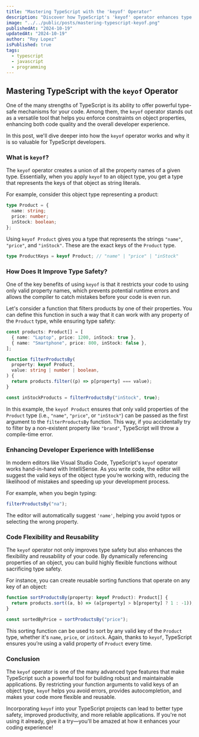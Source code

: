 ```yaml
---
title: "Mastering TypeScript with the 'keyof' Operator"
description: "Discover how TypeScript's 'keyof' operator enhances type safety, IntelliSense, and code flexibility, enabling more reliable and maintainable applications."
image: "../../public/posts/mastering-typescript-keyof.png"
publishedAt: "2024-10-19"
updatedAt: "2024-10-19"
author: "Roy Lopez"
isPublished: true
tags:
  - typescript
  - javascript
  - programming
---
```


## Mastering TypeScript with the `keyof` Operator

One of the many strengths of TypeScript is its ability to offer powerful type-safe mechanisms for your code. Among them, the `keyof` operator stands out as a versatile tool that helps you enforce constraints on object properties, enhancing both code quality and the overall developer experience.

In this post, we'll dive deeper into how the `keyof` operator works and why it is so valuable for TypeScript developers.

### What is `keyof`?

The `keyof` operator creates a union of all the property names of a given type. Essentially, when you apply `keyof` to an object type, you get a type that represents the keys of that object as string literals.

For example, consider this object type representing a product:

```typescript
type Product = {
  name: string;
  price: number;
  inStock: boolean;
};
```

Using `keyof Product` gives you a type that represents the strings `"name"`, `"price"`, and `"inStock"`. These are the exact keys of the `Product` type.

```typescript
type ProductKeys = keyof Product; // "name" | "price" | "inStock"
```

### How Does It Improve Type Safety?

One of the key benefits of using `keyof` is that it restricts your code to using only valid property names, which prevents potential runtime errors and allows the compiler to catch mistakes before your code is even run.

Let's consider a function that filters products by one of their properties. You can define this function in such a way that it can work with any property of the `Product` type, while ensuring type safety:

```typescript
const products: Product[] = [
  { name: "Laptop", price: 1200, inStock: true },
  { name: "Smartphone", price: 800, inStock: false },
];

function filterProductsBy(
  property: keyof Product,
  value: string | number | boolean,
) {
  return products.filter((p) => p[property] === value);
}

const inStockProducts = filterProductsBy("inStock", true);
```

In this example, the `keyof Product` ensures that only valid properties of the `Product` type (i.e., `"name"`, `"price"`, or `"inStock"`) can be passed as the first argument to the `filterProductsBy` function. This way, if you accidentally try to filter by a non-existent property like `"brand"`, TypeScript will throw a compile-time error.

### Enhancing Developer Experience with IntelliSense

In modern editors like Visual Studio Code, TypeScript's `keyof` operator works hand-in-hand with IntelliSense. As you write code, the editor will suggest the valid keys of the object type you’re working with, reducing the likelihood of mistakes and speeding up your development process.

For example, when you begin typing:

```typescript
filterProductsBy("na");
```

The editor will automatically suggest `'name'`, helping you avoid typos or selecting the wrong property.

### Code Flexibility and Reusability

The `keyof` operator not only improves type safety but also enhances the flexibility and reusability of your code. By dynamically referencing properties of an object, you can build highly flexible functions without sacrificing type safety.

For instance, you can create reusable sorting functions that operate on any key of an object:

```typescript
function sortProductsBy(property: keyof Product): Product[] {
  return products.sort((a, b) => (a[property] > b[property] ? 1 : -1));
}

const sortedByPrice = sortProductsBy("price");
```

This sorting function can be used to sort by any valid key of the `Product` type, whether it's `name`, `price`, or `inStock`. Again, thanks to `keyof`, TypeScript ensures you’re using a valid property of `Product` every time.

### Conclusion

The `keyof` operator is one of the many advanced type features that make TypeScript such a powerful tool for building robust and maintainable applications. By restricting your function arguments to valid keys of an object type, `keyof` helps you avoid errors, provides autocompletion, and makes your code more flexible and reusable.

Incorporating `keyof` into your TypeScript projects can lead to better type safety, improved productivity, and more reliable applications. If you're not using it already, give it a try—you'll be amazed at how it enhances your coding experience!
